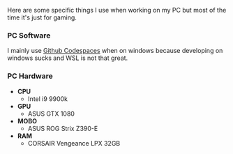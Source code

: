 Here are some specific things I use when working on my PC but most of the time it's just for gaming.


### PC Software
I mainly use <a href="https://github.com/features/codespaces" target="_blank">Github Codespaces</a> when on windows because developing on windows sucks and WSL is not that great.

### PC Hardware
- **CPU** 
  - Intel i9 9900k
- **GPU**
  - ASUS GTX 1080
- **MOBO**
  - ASUS ROG Strix Z390-E
- **RAM**
  - CORSAIR Vengeance LPX 32GB